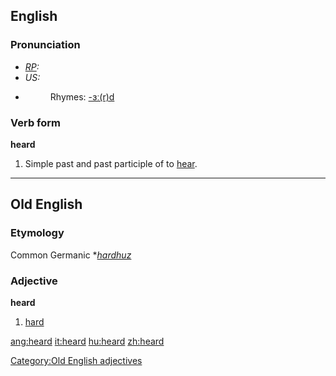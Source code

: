 ==English==

{{rank|both|having|look|200|heard|night|mind|heart}}

===Pronunciation===
* ''[[RP]]:'' {{IPA|/'hɜːd/}}
* ''US:'' {{IPA|/'hɜɻd/}}
*{{audio|en-us-heard.ogg|Audio (US)}}
*:Rhymes: [[Rhymes:English:-ɜː(r)d|-ɜː(r)d]]

===Verb form===
'''heard'''
# Simple past and past participle of to [[hear]].

----

==Old English==
===Etymology===
Common Germanic *''[[hardhuz]]''
===Adjective===
'''heard'''

# [[hard]]

[[Category:Old English adjectives]]

[[ang:heard]]
[[it:heard]]
[[hu:heard]]
[[zh:heard]]